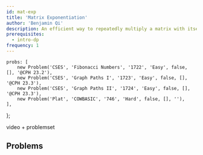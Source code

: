 ```yaml
---
id: mat-exp
title: 'Matrix Exponentiation'
author: 'Benjamin Qi'
description: An efficient way to repeatedly multiply a matrix with itself.
prerequisites:
  - intro-dp
frequency: 1
---
```



	probs: [
		new Problem('CSES', 'Fibonacci Numbers', '1722', 'Easy', false, [], '@CPH 23.2'),
		new Problem('CSES', 'Graph Paths I', '1723', 'Easy', false, [], '@CPH 23.3'),
		new Problem('CSES', 'Graph Paths II', '1724', 'Easy', false, [], '@CPH 23.3'),
		new Problem('Plat', 'COWBASIC', '746', 'Hard', false, [], ''),
	],
};

<Resources>
	<Resource source="CP2" title="5.9 - Powers of a Square Matrix"></Resource>
	<Resource source="CPH" title="23 - Matrices"></Resource>
	<Resource
		source="CF"
		url="https://codeforces.com/blog/entry/80195"
		title="Errichto - Matrix Exponentiation"
	>
		video + problemset
	</Resource>
</Resources>

## Problems

<Problems problems={problems.probs} />

